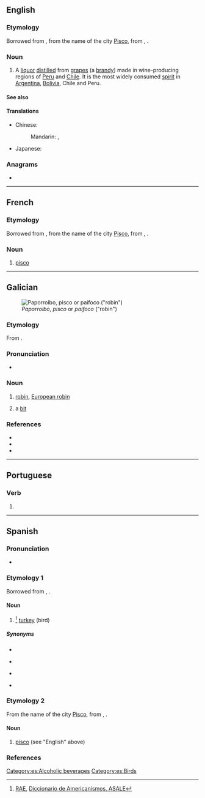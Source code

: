 {{also|Pisco}}
==English==

===Etymology===
Borrowed from {{bor|en|es|-}}, from the name of the city [[w:Pisco, Peru|Pisco]], from {{der|en|qu|pishku}}, {{m|qu|pisqu}}.

===Noun===
{{en-noun|~}}

# A [[liquor]] [[distilled]] from [[grape]]s (a [[brandy]]) made in wine-producing regions of [[w:Peru|Peru]] and [[w:Chile|Chile]]. It is the most widely consumed [[spirit]] in [[w:Argentina|Argentina]], [[w:Bolivia|Bolivia]], Chile and Peru.

====See also====
{{projectlinks
|pedia}}

==== Translations ====
{{trans-top|a liquor}}
* Chinese:
*: Mandarin: {{t+|cmn|匹斯可|tr=pǐsīkě}}, {{t+|cmn|皮斯科|tr=písīkē}}
{{trans-mid}}
* Japanese: {{t|ja|ピスコ|tr=pisuko}}
{{trans-bottom}}

===Anagrams===
* {{anagrams|en|a=ciops|COIPs|Picos}}

----

==French==

===Etymology===
Borrowed from {{bor|fr|es|-}}, from the name of the city [[w:Pisco, Peru|Pisco]], from {{der|fr|qu|pishku}}, {{m|qu|pisqu}}.

===Noun===
{{fr-noun|m}}

# [[#English|pisco]]

----

==Galician==
[[File:Roodborstje.jpg|thumb|''Paporroibo'', ''pisco'' or ''paifoco'' ("robin")]]
===Etymology===
From {{back-formation|gl|piscar|t=to blink}}.

===Pronunciation===
* {{IPA|gl|[ˈpiskʊ]}}

===Noun===
{{gl-noun|m}}

# [[robin]], [[European robin]] {{gloss|''[[Erithacus rubecula]]''}}
#: {{syn|gl|paporroibo|paifoco}}
# a [[bit]]

===References===
* {{R:DDLG}}
* {{R:TILG}}
* {{R:TLPGP}}
{{c|gl|Birds}}

----

==Portuguese==

===Verb===
{{head|pt|verb form}}

# {{inflection of|pt|piscar||1|s|pres|indc}}

----

==Spanish==

===Pronunciation===
* {{es-IPA}}

===Etymology 1===
Borrowed from {{bor|es|qu|pishku}}, {{m|qu|pisqu}}.

====Noun====
{{es-noun|m|f=pisca}}

# {{lb|es|Colombia|Venezuela}}<ref>[http://buscon.rae.es/draeI/SrvltConsulta?TIPO_BUS=3&LEMA=pisco RAE], [http://lema.rae.es/damer/?key=pisco Diccionario de Americanismos, ASALE]</ref> [[turkey]] (bird)

=====Synonyms=====
* {{l|es|pavo}}
* {{qualifier|Mexico|Central America}} {{l|es|chompipe|g=m}}
* {{qualifier|Mexico|Central America}} {{l|es|guajolote|g=m}}
* {{qualifier|Cuba}} {{l|es|guanajo|g=m}}

===Etymology 2===
From the name of the city [[w:Pisco, Peru|Pisco]], from {{der|es|qu|pishku}}, {{m|qu|pisqu}}.

====Noun====
{{es-noun|m}}

# [[#English|pisco]] (see "English" above)

===References===
<references />

[[Category:es:Alcoholic beverages]]
[[Category:es:Birds]]